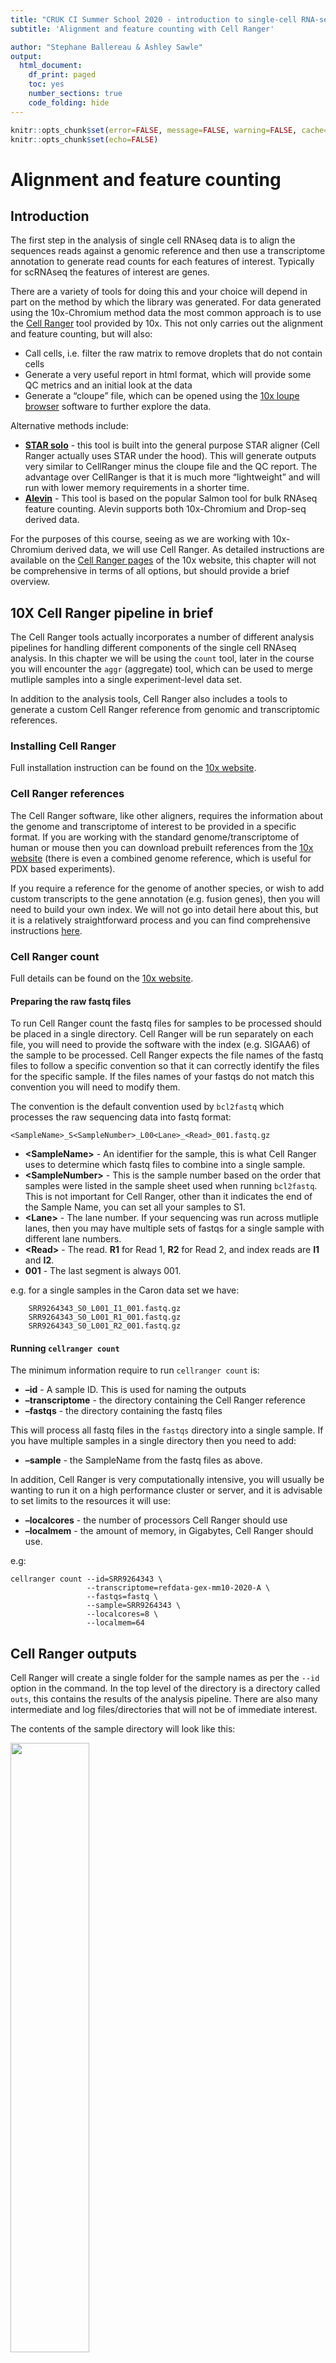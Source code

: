 ```yaml
---
title: "CRUK CI Summer School 2020 - introduction to single-cell RNA-seq analysis"
subtitle: 'Alignment and feature counting with Cell Ranger'

author: "Stephane Ballereau & Ashley Sawle"
output:
  html_document:
    df_print: paged
    toc: yes
    number_sections: true
    code_folding: hide
---
```


```r
knitr::opts_chunk$set(error=FALSE, message=FALSE, warning=FALSE, cache=FALSE)
knitr::opts_chunk$set(echo=FALSE)
```

# Alignment and feature counting {#AliFeatCountTop}

## Introduction

The first step in the analysis of single cell RNAseq data is to align the
sequences reads against a genomic reference and then use a transcriptome
annotation to generate read counts for each features of interest. Typically
for scRNAseq the features of interest are genes.

There are a variety of tools for doing this and your choice will depend in part
on the method by which the library was generated. For data generated using the
10x-Chromium method data the most common approach is to use the 
[Cell Ranger](https://support.10xgenomics.com/single-cell-gene-expression/software/pipelines/latest/what-is-cell-ranger)
tool provided by 10x. This not only carries out the alignment and feature
counting, but will also:

* Call cells, i.e. filter the raw matrix to remove droplets that do not contain
  cells   
* Generate a very useful report in html format, which will provide some QC
  metrics and an initial look at the data   
* Generate a "cloupe" file, which can be opened using the [10x loupe
  browser](https://support.10xgenomics.com/single-cell-gene-expression/software/visualization/latest/what-is-loupe-cell-browser)
  software to further explore the data.   

Alternative methods include:

* **[STAR solo](https://github.com/alexdobin/STAR/blob/master/docs/STARsolo.md)** -
  this tool is built into the general purpose STAR aligner (Cell Ranger actually
  uses STAR under the hood). This will generate outputs very similar to
  CellRanger minus the cloupe file and the QC report. The advantage over
  CellRanger is that it is much more "lightweight" and will run with lower
  memory requirements in a shorter time.
* **[Alevin](https://salmon.readthedocs.io/en/latest/alevin.html)** - This tool
  is based on the popular Salmon tool for bulk RNAseq feature counting. Alevin
  supports both 10x-Chromium and Drop-seq derived data.

For the purposes of this course, seeing as we are working with 10x-Chromium
derived data, we will use Cell Ranger. As detailed instructions are available
on the [Cell Ranger pages](https://support.10xgenomics.com/single-cell-gene-expression/software/pipelines/latest/what-is-cell-ranger) of the 10x website, this chapter will not be
comprehensive in terms of all options, but should provide a brief overview.

## 10X Cell Ranger pipeline in brief

The Cell Ranger tools actually incorporates a number of different analysis
pipelines for handling different components of the single cell RNAseq analysis.
In this chapter we will be using the `count` tool, later in the course you will
encounter the `aggr` (aggregate) tool, which can be used to merge mutliple
samples into a single experiment-level data set. 

In addition to the analysis tools, Cell Ranger also includes a tools to
generate a custom Cell Ranger reference from genomic and transcriptomic
references.

### Installing Cell Ranger

Full installation instruction can be found on the 
[10x website](https://support.10xgenomics.com/single-cell-gene-expression/software/pipelines/latest/installation).

### Cell Ranger references

The Cell Ranger software, like other aligners, requires the information about
the genome and transcriptome of interest to be provided in a specific format.
If you are working with the standard genome/transcriptome of human or mouse
then you can download prebuilt references from the [10x
website](https://support.10xgenomics.com/single-cell-gene-expression/software/downloads/latest)
(there is even a combined genome reference, which is useful for PDX based
experiments).

If you require a reference for the genome of another species, or wish to add 
custom transcripts to the gene annotation (e.g. fusion genes), then you will 
need to build your own index. We will not go into detail here about this, but
it is a relatively straightforward process and you can find comprehensive
instructions
[here](https://support.10xgenomics.com/single-cell-gene-expression/software/pipelines/latest/advanced/references).

### Cell Ranger count

Full details can be found on the 
[10x website](https://support.10xgenomics.com/single-cell-gene-expression/software/pipelines/latest/using/count).

#### Preparing the raw fastq files

To run Cell Ranger count the fastq files for samples to be processed should be
placed in a single directory. Cell Ranger will be run separately on each file,
you will need to provide the software with the index (e.g. SIGAA6) of the sample
to be processed. Cell Ranger expects the file names of the fastq files to follow
a specific convention so that it can correctly identify the files for the
specific sample. If the files names of your fastqs do not match this convention
you will need to modify them.

The convention is the default convention used by `bcl2fastq` which processes
the raw sequencing data into fastq format:

```
<SampleName>_S<SampleNumber>_L00<Lane>_<Read>_001.fastq.gz
```

* **\<SampleName\>** - An identifier for the sample, this is what Cell Ranger
  uses to determine which fastq files to combine into a single sample.
* **\<SampleNumber\>** - This is the sample number based on the order that
  samples were listed in the sample sheet used when running `bcl2fastq`. This
  is not important for Cell Ranger, other than it indicates the end of the
  Sample Name, you can set all your samples to S1.
* **\<Lane\>** - The lane number. If your sequencing was run across mutliple
  lanes, then you may have multiple sets of fastqs for a single sample with
  different lane numbers.
* **\<Read\>** - The read. **R1** for Read 1, **R2** for Read 2, and index
  reads are **I1** and **I2**.
* **001**  - The last segment is always 001.

e.g. for a single samples in the Caron data set we have:

```
    SRR9264343_S0_L001_I1_001.fastq.gz
    SRR9264343_S0_L001_R1_001.fastq.gz
    SRR9264343_S0_L001_R2_001.fastq.gz
```

#### Running `cellranger count`

The minimum information require to run `cellranger count` is:

* **--id** - A sample ID. This is used for naming the outputs   
* **--transcriptome** - the directory containing the Cell Ranger reference   
* **--fastqs** - the directory containing the fastq files

This will process all fastq files in the `fastqs` directory into a single
sample. If you have multiple samples in a single directory then you need to
add:

* **--sample** - the SampleName from the fastq files as above.

In addition, Cell Ranger is very computationally intensive, you will usually
be wanting to run it on a high performance cluster or server, and it is 
advisable to set limits to the resources it will use:

* **--localcores** - the number of processors Cell Ranger should use   
* **--localmem** - the amount of memory, in Gigabytes, Cell Ranger should use.

e.g:

```
cellranger count --id=SRR9264343 \
                 --transcriptome=refdata-gex-mm10-2020-A \
                 --fastqs=fastq \
                 --sample=SRR9264343 \
                 --localcores=8 \
                 --localmem=64
```

## Cell Ranger outputs

Cell Ranger will create a single folder for the sample names as per the `--id`
option in the command. In the top level of the directory is a directory called
`outs`, this contains the results of the analysis pipeline. There are also many
intermediate and log files/directories that will not be of immediate interest.

The contents of the sample directory will look like this:

![](Images/CellRangerOutput.png){width=50%}

The contents of the `outs` directory are:

![](Images/CellRangerOutputOuts.png){width=50%}

* **analysis** - The results of clustering and differential expression analysis
  on the clusters. These are used in the *web_summary.html* report.
* **cloupe.cloupe** - a cloupe file for loading into the 10x loupe browser
* **filtered_feature_bc_matrix** - The filtered count matrix directory 
* **filtered_feature_bc_matrix.h5** - The filtered count matrix as an HDF5 file
* **metrics_summary.csv** - summary metrics from the analysis  
* **molecule_info.h5** - per-molecule read information as an HDF5 file 
* **possorted_genome_bam.bam** - The aligned reads in bam format 
* **possorted_genome_bam.bam.bai** - The bam index 
* **raw_feature_bc_matrix** - The raw count matrix directory 
* **raw_feature_bc_matrix.h5** - The raw count matrix as an HDF5 file 
* **web_summary.html** - The summary report 

The two count matrix directories each contain 3 files:

* **barcodes.tsv.gz** - The cell barcodes detected; these correspond to the
  columns of the count matrix
* **features.tsv.gz** - The features detected. In this cases gene ids. These
  correspond to the rows of the count matrix.
* **matrix.mtx.gz** - the count of unique UMIs for each gene in each cell.

The count matrix directories and their corresponding HDF5 files contain the same
information, they are just alternative formats for use depending on the tools 
that are used for analysis. In this course we will be loading the contents of 
the count matrix directories in to R.

The filtered count matrix only contains droplets that have been called as cells
by CellRanger.  

### The summary report

The CellRanger summary report - `web_summary.html` - is a very useful first 
port of call for assessing the quality of the data. An example is linked
[her](Slides/web_summary.html).

The first page contains various QC metrics about sequencing quality, mapping
quality and cell calling. The second page of the report provides some basic
analysis of droplets that Cell Ranger has identified as potentially containing
cells, including some basic clustering and gene expression analysis. This page
is interactive, allowing you to some very basic odata exploration.

The report itself contains brief explanations of the contents of each section.
These can be accessed by clicking the question mark icon in the header of the
section. A more comprehensive explanation of the various components of the 
report can be found on [the 10x website](https://support.10xgenomics.com/single-cell-gene-expression/software/pipelines/latest/output/summary).

### The cloupe file and the Loupe browser

The `cloupe.cloupe` file that Cell Ranger generates can be loaded using the 
[Loupe Browser application](https://support.10xgenomics.com/single-cell-gene-expression/software/visualization/latest/what-is-loupe-cell-browser) provided by 10x. This provides an interactive
visualization and analysis platform that allows you to extensively explore your
data with a point and click interface.

The browser will allow you for example to find cells of interest through
filtering and clustering tools, identify genes whose expression characterizes
particular clusters of cells, or identify the type of cells in different
clusters based on gene expression. While the browser is an excellent tool for
data exploration and identification of potential avenues of analysis, it should 
not be used as a substitute for proper bioinformatic analysis. In particular,
it should be remembered that Cell Ranger has not performed and QC on the 
contents of the droplets it has called as cells - in the next section of the
course we will perform additional QC to eliminate poor quality cells.

### The count matrices

#### What are the counts?

Remember that for each read we have a sample barcode, a cell barcode, and a
UMI.  In addition we now have location on the genome and a corresponding gene
annotation.  The count for any gene for any cell is the number of unique reads
detected for the combination:

sample barcode + cell barcode + UMI + gene ID

Thus we avoid counting PCR duplicate reads as these will have the same UMI. For
this reason we more commonly talk about the "UMI count" rather than the "Read
count"; the "Read count" could be higher than the "UMI count"

#### Filtered vs. Raw matrices

Cell Ranger performs some analysis on the data to distinguish between droplets
that contain good quality cells and empty droplets. The filtered counts matrices
only contain data for droplets that CellRanger has determined to be cells. It 
performs this filtering in two steps.

1. UMI threshold based
  By default Cell Ranger expects there to 3000 cells (you can change this in 
  the arguments of the Cell Ranger command). Cell Ranger takes the top 3000
  droplets by UMI counts. It then takes the UMI count at the 99th percentile of
  this set of cells. It then divides this number of UMIs by 10 to determine a
  hard UMI threshold above which all droplets are called as cells.

2. RNA profile comparison with background
  This algorithm is based on one initially developed in the `dropletUtils` R
  package. Cell Ranger selects all droplets with a UMI count of less than 100
  (this will usually be 100's of thousands). This set of droplets is determined
  to definitely not contain cells and as such any RNA detected is merely
  background within the media (due to damages cells leaking RNA). A RNA profile
  is derived for this background. The RNA profile of all droplets with more than
  100 UMIs is then compared to this background profile. Any droplet with a
  profile that differs significantly from the background profile is called as a
  cell.

A detailed description of the Cell Calling algorithm, along with explanations
of the other algorithms used in the alignemt and countings steps, can be found
on [the 10x Cell Ranger pages](https://support.10xgenomics.com/single-cell-gene-expression/software/pipelines/latest/algorithms/overview)

The plot below shows a "barcode rank plot". This is taken from the Cell Ranger
`web_summary.html` report.

![](Images/BarcodeRankPlot.png){width=50%}
This plot shows the UMI counts for all droplets, the droplets have been ranked
by UMI count and coloured according to whether they have been called as cells or
not. The light blue region, indicates a region where some droplets have been 
called as cells, but other have not - depending on the outcome of the RNA 
profiling step of the algorithm.


